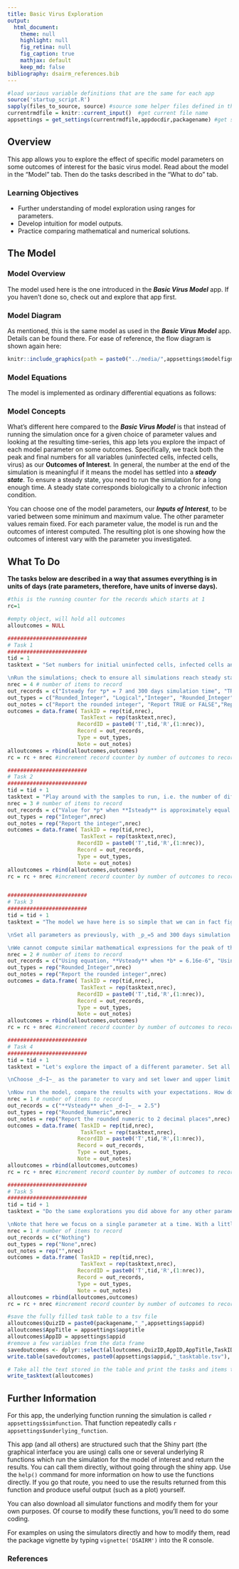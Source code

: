 ---
title: Basic Virus Exploration
output:
  html_document:
    theme: null
    highlight: null
    fig_retina: null
    fig_caption: true
    mathjax: default 
    keep_md: false
bibliography: dsairm_references.bib
---


```{r, include = FALSE}
#load various variable definitions that are the same for each app
source('startup_script.R')
sapply(files_to_source, source) #source some helper files defined in the files_to_source variable
currentrmdfile = knitr::current_input()  #get current file name
appsettings = get_settings(currentrmdfile,appdocdir,packagename) #get settings for current app
```


## Overview {#shinytab1}
This app allows you to explore the effect of specific model parameters on some outcomes of interest for the basic virus model. Read about the model in the "Model" tab. Then do the tasks described in the "What to do" tab.



### Learning Objectives
* Further understanding of model exploration using ranges for parameters.
* Develop intuition for model outputs.
* Practice comparing mathematical and numerical solutions.




## The Model {#shinytab2}

### Model Overview
The model used here is the one introduced in the ___Basic Virus Model___ app. If you haven't done so, check out and explore that app first. 



### Model Diagram
As mentioned, this is the same model as used in the ___Basic Virus Model___ app. Details can be found there. For ease of reference, the flow diagram is shown again here:



```{r modeldiagram,  fig.cap='Model Diagram',  echo=FALSE, out.width = "70%"}
knitr::include_graphics(path = paste0("../media/",appsettings$modelfigname))
```


### Model Equations

The model is implemented as ordinary differential equations as follows:

\begin{align}
\dot U &= n - d_U U - bUV \\ 
\dot I &= bUV - d_I I \\
\dot V &= pI - d_V V - gb UV
\end{align}


### Model Concepts

What's different here compared to the ___Basic Virus Model___ is that instead of running the simulation once for a given choice of parameter values and looking at the resulting time-series, this app lets you explore the impact of each model parameter on some outcomes. Specifically, we track both the peak and final numbers for all variables (uninfected cells, infected cells, virus) as our __Outcomes of Interest__. In general, the number at the end of the simulation is meaningful if it means the model has settled into a ___steady state___. To ensure a steady state, you need to run the simulation for a long enough time. A steady state corresponds biologically to a chronic infection condition.

You can choose one of the model parameters, our ___Inputs of Interest___, to be varied between some minimum and maximum value. The other parameter values remain fixed. For each parameter value, the model is run and the outcomes of interest computed. The resulting plot is one showing how the outcomes of interest vary with the parameter you investigated.

## What To Do {#shinytab3}

**The tasks below are described in a way that assumes everything is in units of days (rate parameters, therefore, have units of inverse days).**


```{r, echo=FALSE, eval=TRUE}

#this is the running counter for the records which starts at 1 
rc=1

#empty object, will hold all outcomes
alloutcomes = NULL

#########################
# Task 1
#########################
tid = 1
tasktext = "Set numbers for initial uninfected cells, infected cells and virus to **U**=100000, **I**=0, and **V**=1. Set uninfected birth and death rates to *n*=10000 and *d~U~*=0.1, infected cell death rate to 1, and virus death rate to 2. Rate of infection should be set to 2e-5, virus production to 5, and conversion factor to 1. Start simulation at time 0 and run for 300 days, time step of 0.1 (that value doesn't matter much). Choose _p_ as the parameter to vary, between 1 and 10, do 10 different parameter values, linear spacing, and no log scales for plotting. 

\nRun the simulations; check to ensure all simulations reach steady state (see output message below plot). Then, reduce simulation time to 30 days, note how some simulations did not reach steady state and how that affects results."
nrec = 4 # number of items to record
out_records = c("Isteady for *p* = 7 and 300 days simulation time", "TRUE or FALSE: As *p* increases, **Vsteady** also increases.", "Number of simulations that did not reach steady state for 30 days simulation time", "**Isteady** for *p* = 7 and 30 days simulation time")
out_types = c("Rounded_Integer", "Logical","Integer", "Rounded_Integer")
out_notes = c("Report the rounded integer", "Report TRUE or FALSE","Report the integer", "Report the rounded integer")
outcomes = data.frame( TaskID = rep(tid,nrec),
                       TaskText = rep(tasktext,nrec),
                      RecordID = paste0('T',tid,'R',(1:nrec)),
                      Record = out_records, 
                      Type = out_types, 
                      Note = out_notes)
alloutcomes = rbind(alloutcomes,outcomes)
rc = rc + nrec #increment record counter by number of outcomes to record for this task 

#########################
# Task 2
#########################
tid = tid + 1
tasktext = "Play around with the samples to run, i.e. the number of different parameter values. The higher the number, the more often the simulation runs, the longer it takes and the more detailed the results are. Also adjust the minimum and maximum, and linear or logarithmic spacing and plotting. Take a look at the model equations and diagram and see if by 'staring' at them, you can understand why you got the results you see. Some results might be expected; for instance, if you increase the rate at which infected cells produce virus, the virus peak goes up. Sometimes, results are less intuitive (see below). With enough practice, it is often possible to intuit specific results based on the underlying equations, but that requires a good bit of modeling practice. As models get more complicated, even experienced modelers can often not intuit what model behavior one should expect as specific parameters vary. Often, the only way to find out is by actually running the simulations."
nrec = 3 # number of items to record
out_records = c("Value for *p* when **Isteady** is approximately equal to **Usteady**, 96 samples, *p* to vary from 1 to 20 on a linear scale (Hint: use plotly to zoom-in)", "Number of values for *p* that are > 2 with 96 samples, *p* to vary from 1 to 20 on a linear scale", "Number of values for *p* that are > 2 with 96 samples, *p* to vary from 1 to 20 on a log scale")
out_types = rep("Integer",nrec)
out_notes = rep("Report the integer",nrec)
outcomes = data.frame( TaskID = rep(tid,nrec),
                       TaskText = rep(tasktext,nrec),
                      RecordID = paste0('T',tid,'R',(1:nrec)),
                      Record = out_records, 
                      Type = out_types, 
                      Note = out_notes)
alloutcomes = rbind(alloutcomes,outcomes)
rc = rc + nrec #increment record counter by number of outcomes to record for this task 


#########################
# Task 3
#########################
tid = tid + 1
tasktext = "The model we have here is so simple that we can in fact figure out how some of the outcomes depend on parameters without having to run simulations but instead by doing some math. Specifically, we can compute the steady states. You saw how that is done in the ___Basic Virus Model___ app. If this is unfamiliar to you or you need a refresher, (re)visit that app and go through the tasks. You found there (if you did the math) that the virus load at steady state is given by $V_s = (bnp-bd_Ign-d_Id_Ud_V)/bd_Id_V$. This equation suggests that as the rate at which infected cells produce virus increases, the virus load at steady state goes up, which you found above. It also suggests that the relation between virus load and the rate at which virus infects cell, *b*, is more complicated, since *b* shows up both in the numerator and denominator. If you have practice reading equations, you might be able to visualize how **V~s~** behaves as *b* is varied. You can always explore it numerically. Let's do that.

\nSet all parameters as previously, with _p_=5 and 300 days simulation time. Choose _b_ as the parameter to vary, between 1e-6 and 1e-3, do 20 different parameter values, log spacing for parameter values, and plot both axes on a logarithmic scale. Run the simulation. Observe the pattern you get for **V~s~** as a function of _b_ and see if it agrees with the equation (it should). 

\nWe cannot compute similar mathematical expressions for the peak of the variables. In general, as soon as our model reaches a certain level of complexity (maybe around 5 equations and more), getting analytic/mathematical equations for most outcomes of interest is not possible and the numerical approach of running the simulations and looking at the results is the only option we have."
nrec = 2 # number of items to record
out_records = c("Using equation, **Vsteady** when *b* = 6.16e-6", "Using plotly output, **Vsteady** when *b* is approximately equal to 6.16e-6")
out_types = rep("Rounded_Integer",nrec)
out_notes = rep("Report the rounded integer",nrec)
outcomes = data.frame( TaskID = rep(tid,nrec),
                       TaskText = rep(tasktext,nrec),
                      RecordID = paste0('T',tid,'R',(1:nrec)),
                      Record = out_records, 
                      Type = out_types, 
                      Note = out_notes)
alloutcomes = rbind(alloutcomes,outcomes)
rc = rc + nrec #increment record counter by number of outcomes to record for this task 

#########################
# Task 4
#########################
tid = tid + 1
tasktext = "Let's explore the impact of a different parameter. Set all variables as in task 1.

\nChoose _d~I~_ as the parameter to vary and set lower and upper limit to 0.25 and 5 and the number of samples to 20. Before you run the model, look at your equation for __V~s~__ and try to predict what you should see in the plot. Similarly, while you don't have an analytical solution, you can look at the model equations and try to intuit what you might expect __V~peak~__ and __I~peak~__ to do as you increase _d~I~_. 

\nNow run the model, compare the results with your expectations. How do they agree or disagree?"
nrec = 1 # number of items to record
out_records = c("**Vsteady** when _d~I~_ = 2.5")
out_types = rep("Rounded_Numeric",nrec)
out_notes = rep("Report the rounded numeric to 2 decimal places",nrec)
outcomes = data.frame( TaskID = rep(tid,nrec),
                       TaskText = rep(tasktext,nrec),
                      RecordID = paste0('T',tid,'R',(1:nrec)),
                      Record = out_records, 
                      Type = out_types, 
                      Note = out_notes)
alloutcomes = rbind(alloutcomes,outcomes)
rc = rc + nrec #increment record counter by number of outcomes to record for this task 

#########################
# Task 5
#########################
tid = tid + 1
tasktext = "Do the same explorations you did above for any other parameter you want to investigate. 

\nNote that here we focus on a single parameter at a time. With a little bit of coding effort, we could change the underlying simulation to loop over say 2 parameters and produce outcomes for sets of parameter values, e.g. _V~peak~_ as a function of _b_ and _p_. This can be done by writing 2 loops (or some equivalent way of doing it) to scan over various combinations of parameter values for _b_ and _p_ and run the simulation for each such combination and record the results. These results could be plotted as a 2-dimensional heatmap. While this could be extended to more than 2 parameters, it will become hard to visualize and long to run. If there are many parameters that could change, a different approach is useful, which you'll learn about in the ***Uncertainty and Sensitivity Analysis*** app."
nrec = 1 # number of items to record
out_records = c("Nothing")
out_types = rep("None",nrec)
out_notes = rep("",nrec)
outcomes = data.frame( TaskID = rep(tid,nrec),
                       TaskText = rep(tasktext,nrec),
                      RecordID = paste0('T',tid,'R',(1:nrec)),
                      Record = out_records, 
                      Type = out_types, 
                      Note = out_notes)
alloutcomes = rbind(alloutcomes,outcomes)
rc = rc + nrec #increment record counter by number of outcomes to record for this task 

```



```{r echo=FALSE}
#save the fully filled task table to a tsv file
alloutcomes$QuizID = paste0(packagename,"_",appsettings$appid)
alloutcomes$AppTitle = appsettings$apptitle
alloutcomes$AppID = appsettings$appid
#remove a few variables from the data frame
savedoutcomes <- dplyr::select(alloutcomes,QuizID,AppID,AppTitle,TaskID,TaskText,RecordID,Record,Type,Note)		
write.table(savedoutcomes, paste0(appsettings$appid,"_tasktable.tsv"), append = FALSE, sep = "\t", row.names = F, col.names = TRUE)
```


```{r, echo=FALSE, results='asis'}
# Take all the text stored in the table and print the tasks and items to record
write_tasktext(alloutcomes)
```



## Further Information {#shinytab4}
For this app, the underlying function running the simulation is called ``r appsettings$simfunction``. That function repeatedly calls ``r appsettings$underlying_function``. 
  
This app (and all others) are structured such that the Shiny part (the graphical interface you are using) calls one or several underlying R functions which run the simulation for the model of interest and return the results. You can call them directly, without going through the shiny app. Use the `help()` command for more information on how to use the functions directly. If you go that route, you need to use the results returned from this function and produce useful output (such as a plot) yourself. 
  
You can also download all simulator functions and modify them for your own purposes.  Of course to modify these functions, you'll need to do some coding.
  
For examples on using the simulators directly and how to modify them, read the package vignette by typing `vignette('DSAIRM')` into the R console.

### References


